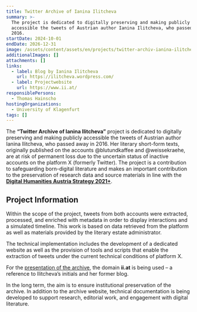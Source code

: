 ```yaml
---
title: Twitter Archive of Ianina Ilitcheva
summary: >-
  The project is dedicated to digitally preserving and making publicly
  accessible the tweets of Austrian author Ianina Ilitcheva, who passed away in
  2016. 
startDate: 2024-10-01
endDate: 2026-12-31
image: /assets/content/assets/en/projects/twitter-archiv-ianina-ilitcheva/image.png
additionalImages: []
attachments: []
links:
  - label: Blog by Ianina Ilitcheva
    url: https://ilitcheva.wordpress.com/
  - label: Projectwebsite
    url: https://www.ii.at/
responsiblePersons:
  - Thomas Hainscho
hostingOrganizations:
  - University of Klagenfurt
tags: []
---
```

The **“Twitter Archive of Ianina Ilitcheva”** project is dedicated to digitally preserving and making publicly accessible the tweets of Austrian author Ianina Ilitcheva, who passed away in 2016. Her literary short-form texts, originally published on the accounts @blutundkaffee and @weissekraehe, are at risk of permanent loss due to the uncertain status of inactive accounts on the platform X (formerly Twitter). The project is a contribution to safeguarding born-digital literature and makes an important contribution to the preservation of research data and source materials in line with the [**Digital Humanities Austria Strategy 2021+**](https://gams.uni-graz.at/o:clariah.dha-strategie-2021).

## Project Information

Within the scope of the project, tweets from both accounts were extracted, processed, and enriched with metadata in order to display interactions and a simulated timeline. This work is based on data retrieved from the platform as well as materials provided by the literary estate administrator.&#x20;

The technical implementation includes the development of a dedicated website as well as the provision of tools and scripts that enable the extraction of tweets under the current technical conditions of platform X.

For the [presentation of the archive](https://www.ii.at/), the domain **ii.at** is being used – a reference to Ilitcheva’s initials and her former blog.&#x20;

In the long term, the aim is to ensure institutional preservation of the archive. In addition to the archive website, technical documentation is being developed to support research, editorial work, and engagement with digital literature.
